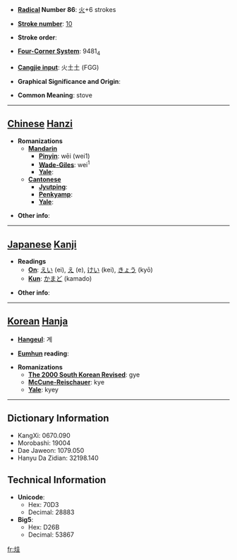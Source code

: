 * '''[[Wiktionary:Chinese radical index| Radical]] Number 86''': [[Wiktionary:Chinese radical index 火|火]]+6 strokes

* '''[[Wiktionary:Chinese total strokes index|Stroke number]]''': [[Wiktionary:Chinese total strokes index 10|10]]

* '''Stroke order''': 

* '''[[Wiktionary:Chinese four corner index|Four-Corner System]]''': 9481<sub>4</sub>

* '''[[Wiktionary:Chinese Cangjie index|Cangjie input]]''': 火土土 (FGG)

* '''Graphical Significance and Origin''': 

* '''Common Meaning''': stove

----

== [[Chinese]] [[Hanzi]] ==

* '''Romanizations'''
** '''[[Mandarin]]'''
*** '''[[Pinyin]]''': wēi (wei1)
*** '''[[Wade-Giles]]''': wei<sup>1</sup>
*** '''[[Yale]]''': 
** '''[[Cantonese]]'''
*** '''[[Jyutping]]''':
*** '''[[Penkyamp]]''': 
*** '''[[Yale]]''': 

* '''Other info''': 

----

== [[Japanese]] [[Kanji]] ==

* '''Readings'''
** '''[[On]]''': [[えい]] (ei), [[え]] (e), [[けい]] (kei), [[きょう]] (kyō)
** '''[[Kun]]''': [[かまど]] (kamado)

* '''Other info''':  

----

== [[Korean]] [[Hanja]] ==

* '''[[Hangeul]]''': 계

* '''[[Eumhun]] reading''': 

* '''Romanizations'''
** '''[[The 2000 South Korean Revised Romanization|The 2000 South Korean Revised]]''': gye
** '''[[McCune-Reischauer]]''': kye
** '''[[Yale]]''': kyey

----

== Dictionary Information ==

* KangXi: 0670.090
* Morobashi: 19004
* Dae Jaweon: 1079.050
* Hanyu Da Zidian: 32198.140

== Technical Information ==

* '''Unicode''':
** Hex: 70D3
** Decimal: 28883
* '''Big5''':
** Hex: D26B
** Decimal: 53867

[[fr:烓]]
